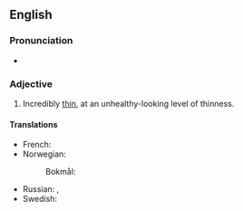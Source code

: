 ==English==

===Pronunciation===
* {{audio|en|En-au-thin as a rake.ogg|Audio (AU)}}

===Adjective===
{{en-adj|-|head=[[thin]] as a [[rake]]}}

# {{lb|en|simile}} Incredibly [[thin]], at an unhealthy-looking level of thinness.

====Translations====
{{trans-top|incredibly thin}}
* French: {{t+|fr|maigre comme un clou}}
* Norwegian:
*: Bokmål: {{t+|nb|tynn som en strek}}
{{trans-mid}}
* Russian: {{t|ru|худо́й как ще́пка}}, {{t|ru|то́щий как жердь}}
* Swedish: {{t|sv|tunn som en sticka}}
{{trans-bottom}}